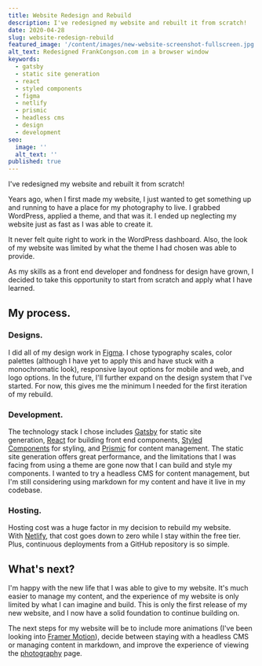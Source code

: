 ```yaml
---
title: Website Redesign and Rebuild
description: I've redesigned my website and rebuilt it from scratch!
date: 2020-04-28
slug: website-redesign-rebuild
featured_image: '/content/images/new-website-screenshot-fullscreen.jpg'
alt_text: Redesigned FrankCongson.com in a browser window
keywords:
  - gatsby
  - static site generation
  - react
  - styled components
  - figma
  - netlify
  - prismic
  - headless cms
  - design
  - development
seo:
  image: ''
  alt_text: ''
published: true
---
```


I've redesigned my website and rebuilt it from scratch!

Years ago, when I first made my website, I just wanted to get something up and running to have a place for my photography to live. I grabbed WordPress, applied a theme, and that was it. I ended up neglecting my website just as fast as I was able to create it.

It never felt quite right to work in the WordPress dashboard. Also, the look of my website was limited by what the theme I had chosen was able to provide.

As my skills as a front end developer and fondness for design have grown, I decided to take this opportunity to start from scratch and apply what I have learned.

## My process.

### Designs.

I did all of my design work in [Figma](https://www.figma.com/). I chose typography scales, color palettes (although I have yet to apply this and have stuck with a monochromatic look), responsive layout options for mobile and web, and logo options. In the future, I'll further expand on the design system that I've started. For now, this gives me the minimum I needed for the first iteration of my rebuild.

### Development.

The technology stack I chose includes [Gatsby](https://www.gatsbyjs.org/) for static site generation, [React](https://reactjs.org/) for building front end components, [Styled Components](https://styled-components.com/) for styling, and [Prismic](https://prismic.io/) for content management. The static site generation offers great performance, and the limitations that I was facing from using a theme are gone now that I can build and style my components. I wanted to try a headless CMS for content management, but I'm still considering using markdown for my content and have it live in my codebase.

### Hosting.

Hosting cost was a huge factor in my decision to rebuild my website. With [Netlify](https://www.netlify.com/), that cost goes down to zero while I stay within the free tier. Plus, continuous deployments from a GitHub repository is so simple.

## What's next?

I'm happy with the new life that I was able to give to my website. It's much easier to manage my content, and the experience of my website is only limited by what I can imagine and build. This is only the first release of my new website, and I now have a solid foundation to continue building on.

The next steps for my website will be to include more animations (I've been looking into [Framer Motion](https://www.framer.com/motion/)), decide between staying with a headless CMS or managing content in markdown, and improve the experience of viewing the [photography](https://frankcongson.com/photography) page.
